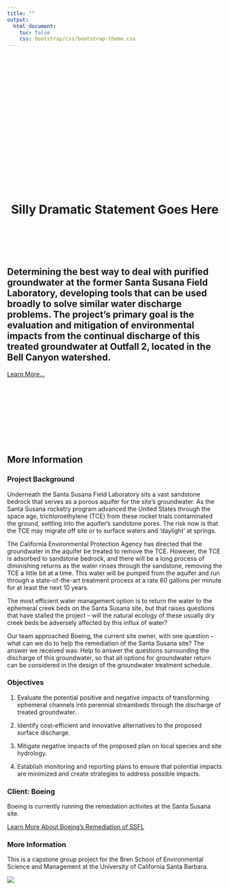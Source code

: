 ```yaml
---
title: ""
output:
  html_document:
    toc: false
    css: bootstrap/css/bootstrap-theme.css
--- 
```


<br></br>
<br></br>
<br></br>
<br></br>
<br></br>
<br></br>
<br></br>
<br></br>
<br></br>
<center>

# Silly Dramatic Statement Goes Here

</center>
<br></br>
<br></br>

## Determining the best way to deal with purified groundwater at the former Santa Susana Field Laboratory, developing tools that can be used broadly to solve similar water discharge problems. The project's primary goal is the evaluation and mitigation of environmental impacts from the continual discharge of this treated groundwater at Outfall 2, located in the Bell Canyon watershed.

<a href="about.html" class="btn btn-primary btn-md"><span class="glyphicon glyphicon-star" aria-hidden="true"></span> Learn More...</a>

<br></br>
<br></br>
<br></br>
<br></br>

## More Information
### Project Background
Underneath the Santa Susana Field Laboratory sits a vast sandstone bedrock that serves as a porous aquifer for the site's groundwater. As the Santa Susana rocketry program advanced the United States through the space age, trichloroethylene (TCE) from these rocket trials contaminated the ground, settling into the aquifer's sandstone pores. The risk now is that the TCE may migrate off site or to surface waters and 'daylight' at springs. 

The California Environmental Protection Agency has directed that the groundwater in the aquifer be treated to remove the TCE. However, the TCE is adsorbed to sandstone bedrock, and there will be a long process of diminishing returns as the water rinses through the sandstone, removing the TCE a little bit at a time. This water will be pumped from the aquifer and run through a state-of-the-art treatment process at a rate 60 gallons per minute for at least the next 10 years. 

The most efficient water management option is to return the water to the ephemeral creek beds on the Santa Susana site, but that raises questions that have stalled the project -- will the natural ecology of these usually dry creek beds be adversely affected by this influx of water? 

Our team approached Boeing, the current site owner, with one question -- what can we do to help the remediation of the Santa Susana site? The answer we received was: Help to answer the questions surrounding the discharge of this groundwater, so that all options for groundwater return can be considered in the design of the groundwater treatment schedule.

### Objectives
1. Evaluate the potential positive and negative impacts of transforming ephemeral channels into perennial streambeds through the discharge of treated groundwater.

2. Identify cost-efficient and innovative alternatives to the proposed surface discharge.

3. Mitigate negative impacts of the proposed plan on local species and site hydrology.

4. Establish monitoring and reporting plans to ensure that potential impacts are minimized and create strategies to address possible impacts.

### Client: Boeing
Boeing is currently running the remedation activites at the Santa Susana site.

<a href="http://www.boeing.com/principles/environment/santa-susana/index.page" class="btn btn-primary btn-md"><span class="glyphicon glyphicon-star" aria-hidden="true"></span> Learn More About Boeing's Remediation of SSFL</a>

### More Information
This is a capstone group project for the Bren School of Environmental Science and Management at the University of California Santa Barbara.

[![](images/brenlogo.png)](http://www.esm.ucsb.edu/)

